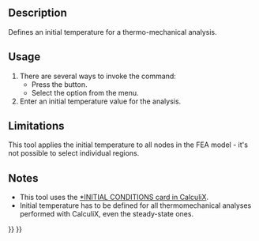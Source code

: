 <languages/>
<translate>

<!--T:10-->
{{Docnav
|[[FEM_ConstraintSelfWeight|Constraint self weight]]
|[[FEM_ConstraintHeatflux|Constraint heatflux]]
|[[FEM_Workbench|FEM]]
|IconL=FEM_ConstraintSelfWeight.svg
|IconR=FEM_ConstraintHeatflux.svg
|IconC=Workbench_FEM.svg
}}

<!--T:1-->
{{GuiCommandContainer|
{{GuiCommand
|Name=FEM ConstraintInitialTemperature
|MenuLocation=Model → Thermal Boundary Conditions and Loads → Initial Temperature
|Workbenches=[[FEM_Workbench|FEM]]
|SeeAlso=[[FEM_tutorial|FEM tutorial]]
}}
{{GuiCommandFemInfo
|Solvers=CalculiX, Elmer
}}
}}

==Description== <!--T:2-->

<!--T:6-->
Defines an initial temperature for a thermo-mechanical analysis.

==Usage== <!--T:3-->

<!--T:7-->
# There are several ways to invoke the command:
#* Press the {{Button|[[Image:FEM_ConstraintInitialTemperature.svg|16px]] [[FEM_ConstraintInitialTemperature|Initial Temperature]]}} button.
#* Select the {{MenuCommand|Model → Thermal Boundary Conditions and Loads → [[Image:FEM_ConstraintInitialTemperature.svg|16px]] Initial Temperature}} option from the menu.
# Enter an initial temperature value for the analysis.

==Limitations== <!--T:4-->

<!--T:8-->
This tool applies the initial temperature to all nodes in the FEA model - it's not possible to select individual regions.

==Notes== <!--T:5-->

<!--T:9-->
* This tool uses the [http://web.mit.edu/calculix_v2.7/CalculiX/ccx_2.7/doc/ccx/node215.html *INITIAL CONDITIONS card in CalculiX].
* Initial temperature has to be defined for all thermomechanical analyses performed with CalculiX, even the steady-state ones.

<!--T:11-->
{{Docnav
|[[FEM_ConstraintSelfWeight|Constraint self weight]]
|[[FEM_ConstraintHeatflux|Constraint heatflux]]
|[[FEM_Workbench|FEM]]
|IconL=FEM_ConstraintSelfWeight.svg
|IconR=FEM_ConstraintHeatflux.svg
|IconC=Workbench_FEM.svg
}}

</translate>
{{FEM Tools navi{{#translation:}}}}
{{Userdocnavi{{#translation:}}}}